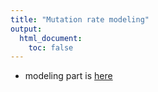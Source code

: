 ```yaml
---
title: "Mutation rate modeling"
output:
  html_document:
    toc: false
---
```



* modeling part is [here](modeling.html)




